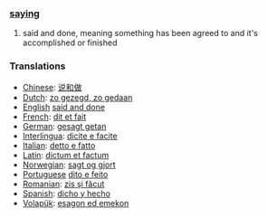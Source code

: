 === [[saying]] ===
# said and done, meaning something has been agreed to and it's accomplished or finished

=== Translations ===
*[[Chinese]]: [[说和做]]
*[[Dutch]]: [[zo gezegd, zo gedaan]]
*[[English]] [[said and done]]
*[[French]]: [[dit et fait]]
*[[German]]: [[gesagt getan]]
*[[Interlingua]]: [[dicite e facite]]
*[[Italian]]: [[detto e fatto]]
*[[Latin]]: [[dictum et factum]]
*[[Norwegian]]: [[sagt og gjort]]
*[[Portuguese]] [[dito e feito]]
*[[Romanian]]: [[zis şi făcut]]
*[[Spanish]]: [[dicho y hecho]]
*[[Volapük]]: [[esagon ed emekon]]